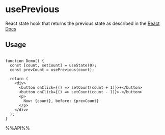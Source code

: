 # usePrevious

React state hook that returns the previous state as described in the [React Docs](https://react.dev/reference/react/useState#storing-information-from-previous-renders)


## Usage

```tsx live

function Demo() {
  const [count, setCount] = useState(0);
  const prevCount = usePrevious(count);

  return (
    <div>
      <button onClick={() => setCount(count + 1)}>+</button>
      <button onClick={() => setCount(count - 1)}>-</button>
      <p>
        Now: {count}, before: {prevCount}
      </p>
    </div>
  );
}

```

%%API%%
